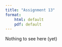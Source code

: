 ```yaml
---
title: "Assignment 13"
format: 
    html: default
    pdf: default
---
```


Nothing to see here (yet)